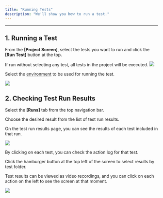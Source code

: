 ```yaml
---
title: "Running Tests"
description: "We'll show you how to run a test."
---
```


---

## 1. Running a Test

From the **\[Project Screen\]**, select the tests you want to run and click the **\[Run Test\]** button at the top.

<Note>
  If run without selecting any test, all tests in the project will be executed.
</Note>

<img src="/assets/run/run.png" />

Select the [environment](/guide/write/env-variable#3) to be used for running the test.

<img src="/assets/run/run-popup.png" />

## 2. Checking Test Run Results

Select the **\[Runs\]** tab from the top navigation bar.

Choose the desired result from the list of test run results.

On the test run results page, you can see the results of each test included in that run.

<img src="/assets/run/run-result.png" />

By clicking on each test, you can check the action log for that test.

Click the hamburger button at the top left of the screen to select results by test folder.

Test results can be viewed as video recordings, and you can click on each action on the left to see the screen at that moment.

<img src="/assets/run/run-result-detail.png" />
